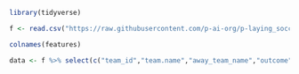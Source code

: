 

```r
library(tidyverse)
```

```r
f <- read.csv("https://raw.githubusercontent.com/p-ai-org/p-laying_soccer/main/finalfeatures.csv")
```

```r
colnames(features)
```

```r
data <- f %>% select(c("team_id","team.name","away_team_name","outcome","percentfirsttime","percentshotassist","duration_perc","num_crosses","Total_shots","Ratio_of_Shots"))
```







